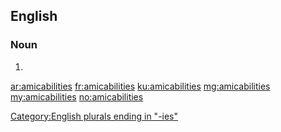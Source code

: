 ==English==

===Noun===
{{head|en|noun plural form}}

# {{plural of|amicability|lang=en}}

[[Category:English plurals ending in "-ies"]]

[[ar:amicabilities]]
[[fr:amicabilities]]
[[ku:amicabilities]]
[[mg:amicabilities]]
[[my:amicabilities]]
[[no:amicabilities]]